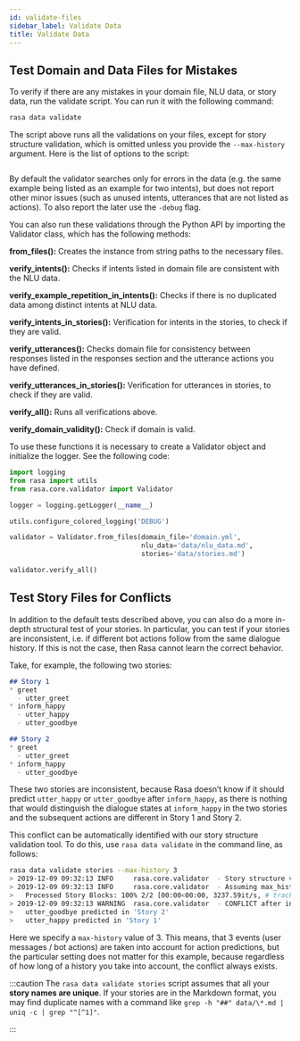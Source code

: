 ```yaml
---
id: validate-files
sidebar_label: Validate Data
title: Validate Data
---
```


## Test Domain and Data Files for Mistakes

To verify if there are any mistakes in your domain file, NLU data, or story data, run the validate script.
You can run it with the following command:

```bash
rasa data validate
```

The script above runs all the validations on your files, except for story structure validation,
which is omitted unless you provide the `--max-history` argument. Here is the list of options to
the script:

```text [rasa data validate --help]
```

By default the validator searches only for errors in the data (e.g. the same
example being listed as an example for two intents), but does not report other
minor issues (such as unused intents, utterances that are not listed as
actions). To also report the later use the `-debug` flag.

You can also run these validations through the Python API by importing the Validator class,
which has the following methods:

**from_files():** Creates the instance from string paths to the necessary files.

**verify_intents():** Checks if intents listed in domain file are consistent with the NLU data.

**verify_example_repetition_in_intents():** Checks if there is no duplicated data among distinct intents at NLU data.

**verify_intents_in_stories():** Verification for intents in the stories, to check if they are valid.

**verify_utterances():** Checks domain file for consistency between responses listed in the responses section
and the utterance actions you have defined.

**verify_utterances_in_stories():** Verification for utterances in stories, to check if they are valid.

**verify_all():** Runs all verifications above.

**verify_domain_validity():** Check if domain is valid.

To use these functions it is necessary to create a Validator object and initialize the logger. See the following code:

```python
import logging
from rasa import utils
from rasa.core.validator import Validator

logger = logging.getLogger(__name__)

utils.configure_colored_logging('DEBUG')

validator = Validator.from_files(domain_file='domain.yml',
                                 nlu_data='data/nlu_data.md',
                                 stories='data/stories.md')

validator.verify_all()
```

<a aria-hidden="true" tabIndex="-1" className="anchor enhancedAnchor" id="test-story-files-for-conflicts"></a>

## Test Story Files for Conflicts

In addition to the default tests described above, you can also do a more in-depth structural test of your stories.
In particular, you can test if your stories are inconsistent, i.e. if different bot actions follow from the same dialogue history.
If this is not the case, then Rasa cannot learn the correct behavior.

Take, for example, the following two stories:

```md
## Story 1
* greet
  - utter_greet
* inform_happy
  - utter_happy
  - utter_goodbye

## Story 2
* greet
  - utter_greet
* inform_happy
  - utter_goodbye
```

These two stories are inconsistent, because Rasa doesn’t know if it should predict `utter_happy` or `utter_goodbye`
after `inform_happy`, as there is nothing that would distinguish the dialogue states at `inform_happy` in the two
stories and the subsequent actions are different in Story 1 and Story 2.

This conflict can be automatically identified with our story structure validation tool.
To do this, use `rasa data validate` in the command line, as follows:

```bash
rasa data validate stories --max-history 3
> 2019-12-09 09:32:13 INFO     rasa.core.validator  - Story structure validation...
> 2019-12-09 09:32:13 INFO     rasa.core.validator  - Assuming max_history = 3
>   Processed Story Blocks: 100% 2/2 [00:00<00:00, 3237.59it/s, # trackers=1]
> 2019-12-09 09:32:13 WARNING  rasa.core.validator  - CONFLICT after intent 'inform_happy':
>   utter_goodbye predicted in 'Story 2'
>   utter_happy predicted in 'Story 1'
```

Here we specify a `max-history` value of 3.
This means, that 3 events (user messages / bot actions) are taken into account for action predictions, but the particular setting does not matter for this example, because regardless of how long of a history you take into account, the conflict always exists.

:::caution
The `rasa data validate stories` script assumes that all your **story names are unique**.
If your stories are in the Markdown format, you may find duplicate names with a command like
`grep -h "##" data/\*.md | uniq -c | grep "^[^1]"`.

:::
